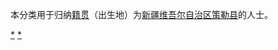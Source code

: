 {{Catnav|頁面分類|各種主題的頁面分類|依中国各省来作的分类|各地中国人|新疆人|和田人}}
{{Catnav|頁面分類|人物|各國人物|中国人|各地中国人|新疆人|和田人}}

本分类用于归纳[[籍贯|籍贯]]（出生地）为[[新疆维吾尔自治区|新疆维吾尔自治区]][[策勒县|策勒县]]的人士。

[[Category:和田人|*]]
[[Category:策勒县|*]]